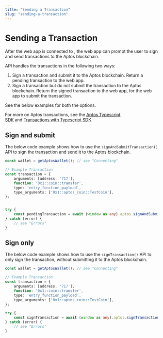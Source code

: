 ```yaml
---
title: "Sending a Transaction"
slug: "sending-a-transaction"
---
```


# Sending a Transaction

After the web app is connected to <CompanyName />, the web app can prompt the user to sign and send transactions to the Aptos blockchain.

<CompanyName /> API handles the transactions in the following two ways:

1. Sign a transaction and submit it to the Aptos blockchain. Return a pending transaction to the web app.
2. Sign a transaction but do not submit the transaction to the Aptos blockchain. Return the signed transaction to the web app, for the web app to submit the transaction.

See the below examples for both the options.

<Info>For more on Aptos transactions, see the&nbsp;[Aptos Typescript SDK](https://aptos-labs.github.io/ts-sdk-doc/)&nbsp;and&nbsp;[Transactions with Typescript SDK](https://aptos.dev/sdks/transactions-with-ts-sdk). </Info>


## Sign and submit

The below code example shows how to use the `signAndSubmitTransaction()` API to sign the transaction and send it to the Aptos blockchain.

```typescript
const wallet = getAptosWallet(); // see "Connecting"

// Example Transaction
const transaction = {
    arguments: [address, '717'],
    function: '0x1::coin::transfer',
    type: 'entry_function_payload',
    type_arguments: ['0x1::aptos_coin::TestCoin'],
};


try {
    const pendingTransaction = await (window as any).aptos.signAndSubmitTransaction(transaction)
} catch (error) {
    // see "Errors"
}
```


## Sign only

The below code example shows how to use the `signTransaction()` API to only sign the transaction, without submitting it to the Aptos blockchain.


```typescript
const wallet = getAptosWallet(); // see "Connecting"

// Example Transaction
const transaction = {
    arguments: [address, '717'],
    function: '0x1::coin::transfer',
    type: 'entry_function_payload',
    type_arguments: ['0x1::aptos_coin::TestCoin'],
};

try {
    const signTransaction = await (window as any).aptos.signTransaction(transaction)
} catch (error) {
    // see "Errors"
}
```